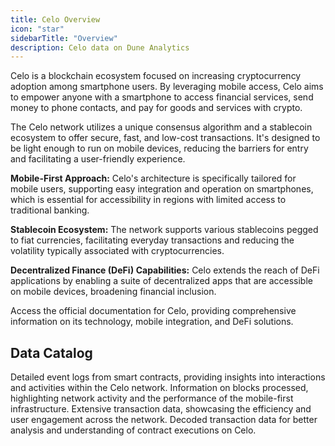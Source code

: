 ```yaml
---
title: Celo Overview
icon: "star"
sidebarTitle: "Overview"
description: Celo data on Dune Analytics
---
```


Celo is a blockchain ecosystem focused on increasing cryptocurrency adoption among smartphone users. By leveraging mobile access, Celo aims to empower anyone with a smartphone to access financial services, send money to phone contacts, and pay for goods and services with crypto.

The Celo network utilizes a unique consensus algorithm and a stablecoin ecosystem to offer secure, fast, and low-cost transactions. It's designed to be light enough to run on mobile devices, reducing the barriers for entry and facilitating a user-friendly experience.

**Mobile-First Approach:**
Celo's architecture is specifically tailored for mobile users, supporting easy integration and operation on smartphones, which is essential for accessibility in regions with limited access to traditional banking.

**Stablecoin Ecosystem:**
The network supports various stablecoins pegged to fiat currencies, facilitating everyday transactions and reducing the volatility typically associated with cryptocurrencies.

**Decentralized Finance (DeFi) Capabilities:**
Celo extends the reach of DeFi applications by enabling a suite of decentralized apps that are accessible on mobile devices, broadening financial inclusion.

<CardGroup cols={1}>
  <Card title="Celo documentation" icon="link" href="https://docs.celo.org">
    Access the official documentation for Celo, providing comprehensive information on its technology, mobile integration, and DeFi solutions.
  </Card>
</CardGroup>

## Data Catalog

<CardGroup cols={2}>
  <Card title="Logs" icon="bolt" href="./raw/logs">
    Detailed event logs from smart contracts, providing insights into interactions and activities within the Celo network.
  </Card>
  <Card title="Blocks" icon="cubes" href="./raw/blocks">
    Information on blocks processed, highlighting network activity and the performance of the mobile-first infrastructure.
  </Card>
  <Card title="Transactions" icon="message-arrow-up" href="./raw/transactions">
    Extensive transaction data, showcasing the efficiency and user engagement across the network.
  </Card>
  <Card title="decoded" icon="file" href="./decoded/overview">
    Decoded transaction data for better analysis and understanding of contract executions on Celo.
  </Card>
</CardGroup>
